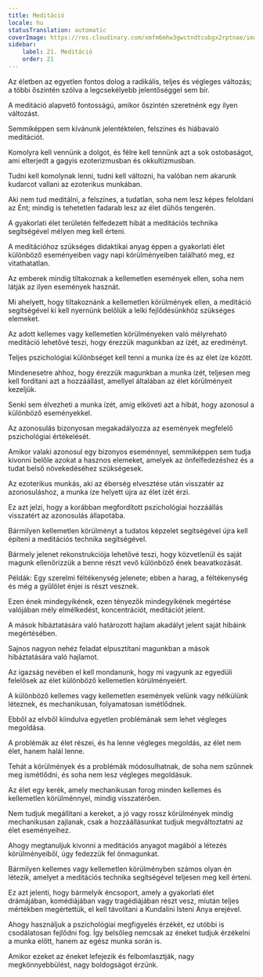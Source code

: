 ```yaml
---
title: Meditáció
locale: hu
statusTranslation: automatic
coverImage: https://res.cloudinary.com/xmfm6mhw3gwctndtcubgx2rptnae/image/upload/v1741354419/small_cover_la_gran_rebelion_28716e29d2.webp
sidebar:
    label: 21. Meditáció
    order: 21
---
```

Az életben az egyetlen fontos dolog a radikális, teljes és végleges változás; a többi őszintén szólva a legcsekélyebb jelentőséggel sem bír.

A meditáció alapvető fontosságú, amikor őszintén szeretnénk egy ilyen változást.

Semmiképpen sem kívánunk jelentéktelen, felszínes és hiábavaló meditációt.

Komolyra kell vennünk a dolgot, és félre kell tennünk azt a sok ostobaságot, ami elterjedt a gagyis ezoterizmusban és okkultizmusban.

Tudni kell komolynak lenni, tudni kell változni, ha valóban nem akarunk kudarcot vallani az ezoterikus munkában.

Aki nem tud meditálni, a felszínes, a tudatlan, soha nem lesz képes feloldani az Ént; mindig is tehetetlen fadarab lesz az élet dühös tengerén.

A gyakorlati élet területén felfedezett hibát a meditációs technika segítségével mélyen meg kell érteni.

A meditációhoz szükséges didaktikai anyag éppen a gyakorlati élet különböző eseményeiben vagy napi körülményeiben található meg, ez vitathatatlan.

Az emberek mindig tiltakoznak a kellemetlen események ellen, soha nem látják az ilyen események hasznát.

Mi ahelyett, hogy tiltakoznánk a kellemetlen körülmények ellen, a meditáció segítségével ki kell nyernünk belőlük a lelki fejlődésünkhöz szükséges elemeket.

Az adott kellemes vagy kellemetlen körülményeken való mélyreható meditáció lehetővé teszi, hogy érezzük magunkban az ízét, az eredményt.

Teljes pszichológiai különbséget kell tenni a munka íze és az élet íze között.

Mindenesetre ahhoz, hogy érezzük magunkban a munka ízét, teljesen meg kell fordítani azt a hozzáállást, amellyel általában az élet körülményeit kezeljük.

Senki sem élvezheti a munka ízét, amíg elköveti azt a hibát, hogy azonosul a különböző eseményekkel.

Az azonosulás bizonyosan megakadályozza az események megfelelő pszichológiai értékelését.

Amikor valaki azonosul egy bizonyos eseménnyel, semmiképpen sem tudja kivonni belőle azokat a hasznos elemeket, amelyek az önfelfedezéshez és a tudat belső növekedéséhez szükségesek.

Az ezoterikus munkás, aki az éberség elvesztése után visszatér az azonosuláshoz, a munka íze helyett újra az élet ízét érzi.

Ez azt jelzi, hogy a korábban megfordított pszichológiai hozzáállás visszatért az azonosulás állapotába.

Bármilyen kellemetlen körülményt a tudatos képzelet segítségével újra kell építeni a meditációs technika segítségével.

Bármely jelenet rekonstrukciója lehetővé teszi, hogy közvetlenül és saját magunk ellenőrizzük a benne részt vevő különböző ének beavatkozását.

Példák: Egy szerelmi féltékenység jelenete; ebben a harag, a féltékenység és még a gyűlölet énjei is részt vesznek.

Ezen ének mindegyikének, ezen tényezők mindegyikének megértése valójában mély elmélkedést, koncentrációt, meditációt jelent.

A mások hibáztatására való határozott hajlam akadályt jelent saját hibáink megértésében.

Sajnos nagyon nehéz feladat elpusztítani magunkban a mások hibáztatására való hajlamot.

Az igazság nevében el kell mondanunk, hogy mi vagyunk az egyedüli felelősek az élet különböző kellemetlen körülményeiért.

A különböző kellemes vagy kellemetlen események velünk vagy nélkülünk léteznek, és mechanikusan, folyamatosan ismétlődnek.

Ebből az elvből kiindulva egyetlen problémának sem lehet végleges megoldása.

A problémák az élet részei, és ha lenne végleges megoldás, az élet nem élet, hanem halál lenne.

Tehát a körülmények és a problémák módosulhatnak, de soha nem szűnnek meg ismétlődni, és soha nem lesz végleges megoldásuk.

Az élet egy kerék, amely mechanikusan forog minden kellemes és kellemetlen körülménnyel, mindig visszatérően.

Nem tudjuk megállítani a kereket, a jó vagy rossz körülmények mindig mechanikusan zajlanak, csak a hozzáállásunkat tudjuk megváltoztatni az élet eseményeihez.

Ahogy megtanuljuk kivonni a meditációs anyagot magából a létezés körülményeiből, úgy fedezzük fel önmagunkat.

Bármilyen kellemes vagy kellemetlen körülményben számos olyan én létezik, amelyet a meditációs technika segítségével teljesen meg kell érteni.

Ez azt jelenti, hogy bármelyik éncsoport, amely a gyakorlati élet drámájában, komédiájában vagy tragédiájában részt vesz, miután teljes mértékben megértettük, el kell távolítani a Kundalini Isteni Anya erejével.

Ahogy használjuk a pszichológiai megfigyelés érzékét, ez utóbbi is csodálatosan fejlődni fog. Így belsőleg nemcsak az éneket tudjuk érzékelni a munka előtt, hanem az egész munka során is.

Amikor ezeket az éneket lefejezik és felbomlasztják, nagy megkönnyebbülést, nagy boldogságot érzünk.


